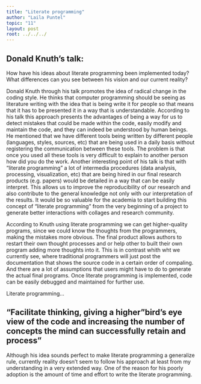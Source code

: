 ```yaml
---
title: "Literate programming"
author: "Laila Puntel"
topic: "11"
layout: post
root: ../../../
---
```


## Donald Knuth's talk:

How have his ideas about literate programming been implemented today? What differences can you see between his vision and our current reality?


Donald Knuth through his talk promotes the idea of radical change in the coding style. He thinks that computer programming should be seeing as literature writing with the idea that is being write it for people so that means that it has to be presented it in a way that is understandable. According to his talk this approach presents the advantages of being a way for us to detect mistakes that could be made within the code, easily modify and maintain the code, and they can indeed be understood by human beings. 
He mentioned that we have different tools being written by different people (languages, styles, sources, etc) that are being used in a daily basis without registering the communication between these tools. The problem is that once you used all these tools is very difficult to explain to another person how did you do the work. 
Another interesting point of his talk is that with "literate programming" a lot of intermedia procedures (data analysis, processing, visualization, etc) that are being hired in our final research products (e.g. papers) would be detailed in a way that can be easily interpret. This allows us to improve the reproducibility of our research and also contribute to the general knowledge not only with our interpretation of the results. It would be so valuable for the academia to start building this concept of "literate programming" from the very beginning of a project to generate better interactions with collages and research community. 

According to Knuth using literate programming we can get higher-quality programs, since we could know the thoughts from the programmers, making the mistakes more obvious. The final product allows authors to restart their own thought processes  and or help other to built their own program adding more thoughts into it. This is in contrast whith wht we currently see, where traditional programmers will just post the documentation that shows the source code in a certain order of compaling. And there are a lot of assumptions that users might have to do to generate the actual final programs. Once literate programming is implemented, code can be easily debugged and maintained for further use.

Literate programming...

## "Facilitate thinking, giving a higher "bird's eye view of the code and increasing the number of concepts the mind can successfully retain and process"## 

Although his idea sounds perfect to make literate programming a generalize rule, currently reality doesn't seem to follow his approach at least from my understanding in a very extended way. One of the reason for his poorly adoption is the amount of time and effort to write the literate programming. 


